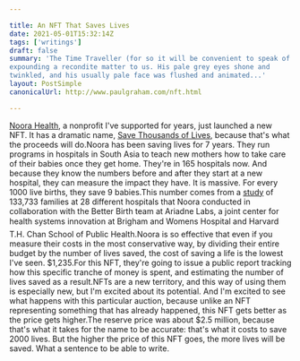 ```yaml
---

title: An NFT That Saves Lives
date: 2021-05-01T15:32:14Z
tags: ['writings']
draft: false
summary: 'The Time Traveller (for so it will be convenient to speak of him) was
expounding a recondite matter to us. His pale grey eyes shone and
twinkled, and his usually pale face was flushed and animated...'
layout: PostSimple
canonicalUrl: http://www.paulgraham.com/nft.html

---
```


[Noora Health](https://www.noorahealth.org/), a nonprofit I've
supported for years, just launched
a new NFT. It has a dramatic name, [Save Thousands of Lives](http://bit.ly/NooraNFT),
because that's what the proceeds will do.Noora has been saving lives for 7 years. They run programs in
hospitals in South Asia to teach new mothers how to take care of
their babies once they get home. They're in 165 hospitals now. And
because they know the numbers before and after they start at a new
hospital, they can measure the impact they have. It is massive.
For every 1000 live births, they save 9 babies.This number comes from a [study](http://bit.ly/NFT-research)
of 133,733 families at 28 different
hospitals that Noora conducted in collaboration with the Better
Birth team at Ariadne Labs, a joint center for health systems
innovation at Brigham and Womens Hospital and Harvard T.H. Chan
School of Public Health.Noora is so effective that even if you measure their costs in the
most conservative way, by dividing their entire budget by the number
of lives saved, the cost of saving a life is the lowest I've seen.
$1,235.For this NFT, they're going to issue a public report tracking how
this specific tranche of money is spent, and estimating the number
of lives saved as a result.NFTs are a new territory, and this way of using them is especially
new, but I'm excited about its potential. And I'm excited to see
what happens with this particular auction, because unlike an NFT
representing something that has already happened,
this NFT gets better as the price gets higher.The reserve price was about $2.5 million, because that's what it
takes for the name to be accurate: that's what it costs to save
2000 lives. But the higher the price of this NFT goes, the more
lives will be saved. What a sentence to be able to write.
